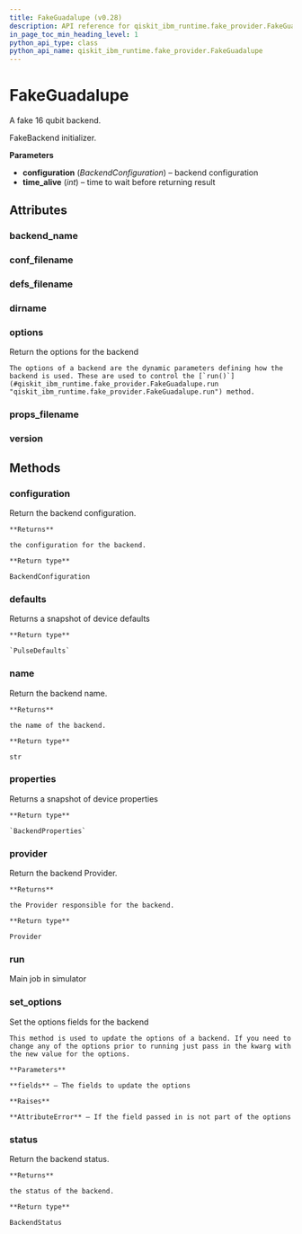 ```yaml
---
title: FakeGuadalupe (v0.28)
description: API reference for qiskit_ibm_runtime.fake_provider.FakeGuadalupe in qiskit-ibm-runtime v0.28
in_page_toc_min_heading_level: 1
python_api_type: class
python_api_name: qiskit_ibm_runtime.fake_provider.FakeGuadalupe
---
```


# FakeGuadalupe

<Class id="qiskit_ibm_runtime.fake_provider.FakeGuadalupe" isDedicatedPage={true} github="https://github.com/Qiskit/qiskit-ibm-runtime/tree/stable/0.28/qiskit_ibm_runtime/fake_provider/backends/guadalupe/fake_guadalupe.py#L32-L39" signature="FakeGuadalupe" modifiers="class">
  A fake 16 qubit backend.

  FakeBackend initializer.

  **Parameters**

  *   **configuration** (*BackendConfiguration*) – backend configuration
  *   **time\_alive** (*int*) – time to wait before returning result

  ## Attributes

  ### backend\_name

  <Attribute id="qiskit_ibm_runtime.fake_provider.FakeGuadalupe.backend_name" attributeValue="'fake_guadalupe'" />

  ### conf\_filename

  <Attribute id="qiskit_ibm_runtime.fake_provider.FakeGuadalupe.conf_filename" attributeValue="'conf_guadalupe.json'" />

  ### defs\_filename

  <Attribute id="qiskit_ibm_runtime.fake_provider.FakeGuadalupe.defs_filename" attributeValue="'defs_guadalupe.json'" />

  ### dirname

  <Attribute id="qiskit_ibm_runtime.fake_provider.FakeGuadalupe.dirname" attributeValue="'/home/runner/work/qiskit-ibm-runtime/qiskit-ibm-runtime/qiskit_ibm_runtime/fake_provider/backends/guadalupe'" />

  ### options

  <Attribute id="qiskit_ibm_runtime.fake_provider.FakeGuadalupe.options">
    Return the options for the backend

    The options of a backend are the dynamic parameters defining how the backend is used. These are used to control the [`run()`](#qiskit_ibm_runtime.fake_provider.FakeGuadalupe.run "qiskit_ibm_runtime.fake_provider.FakeGuadalupe.run") method.
  </Attribute>

  ### props\_filename

  <Attribute id="qiskit_ibm_runtime.fake_provider.FakeGuadalupe.props_filename" attributeValue="'props_guadalupe.json'" />

  ### version

  <Attribute id="qiskit_ibm_runtime.fake_provider.FakeGuadalupe.version" attributeValue="1" />

  ## Methods

  ### configuration

  <Function id="qiskit_ibm_runtime.fake_provider.FakeGuadalupe.configuration" signature="configuration()">
    Return the backend configuration.

    **Returns**

    the configuration for the backend.

    **Return type**

    BackendConfiguration
  </Function>

  ### defaults

  <Function id="qiskit_ibm_runtime.fake_provider.FakeGuadalupe.defaults" github="https://github.com/Qiskit/qiskit-ibm-runtime/tree/stable/0.28/qiskit_ibm_runtime/fake_provider/fake_pulse_backend.py#L29-L33" signature="defaults()">
    Returns a snapshot of device defaults

    **Return type**

    `PulseDefaults`
  </Function>

  ### name

  <Function id="qiskit_ibm_runtime.fake_provider.FakeGuadalupe.name" signature="name()">
    Return the backend name.

    **Returns**

    the name of the backend.

    **Return type**

    str
  </Function>

  ### properties

  <Function id="qiskit_ibm_runtime.fake_provider.FakeGuadalupe.properties" github="https://github.com/Qiskit/qiskit-ibm-runtime/tree/stable/0.28/qiskit_ibm_runtime/fake_provider/fake_qasm_backend.py#L43-L47" signature="properties()">
    Returns a snapshot of device properties

    **Return type**

    `BackendProperties`
  </Function>

  ### provider

  <Function id="qiskit_ibm_runtime.fake_provider.FakeGuadalupe.provider" signature="provider()">
    Return the backend Provider.

    **Returns**

    the Provider responsible for the backend.

    **Return type**

    Provider
  </Function>

  ### run

  <Function id="qiskit_ibm_runtime.fake_provider.FakeGuadalupe.run" github="https://github.com/Qiskit/qiskit-ibm-runtime/tree/stable/0.28/qiskit_ibm_runtime/fake_provider/fake_backend.py#L744-L775" signature="run(run_input, **kwargs)">
    Main job in simulator
  </Function>

  ### set\_options

  <Function id="qiskit_ibm_runtime.fake_provider.FakeGuadalupe.set_options" signature="set_options(**fields)">
    Set the options fields for the backend

    This method is used to update the options of a backend. If you need to change any of the options prior to running just pass in the kwarg with the new value for the options.

    **Parameters**

    **fields** – The fields to update the options

    **Raises**

    **AttributeError** – If the field passed in is not part of the options
  </Function>

  ### status

  <Function id="qiskit_ibm_runtime.fake_provider.FakeGuadalupe.status" signature="status()">
    Return the backend status.

    **Returns**

    the status of the backend.

    **Return type**

    BackendStatus
  </Function>
</Class>

